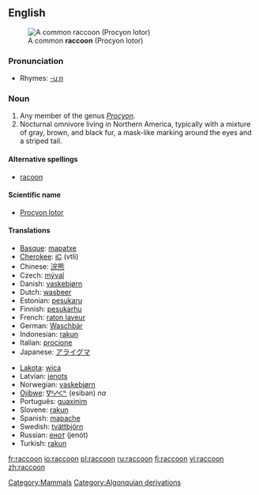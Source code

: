 {{wikipedia}}
{{rfc|Scientific name unknown/invalid header}}
==English==
[[Image:Procyon lotor (Common raccoon).jpg|right|thumb|A common '''raccoon''' (Procyon lotor)]]
<!-- Isn't one image enough for a dictionary entry?
[[Image:Raccoon (Procyon lotor) 2.jpg|thumb|left|A close up of a common '''raccoon''' (Procyon lotor)]]
-->

===Pronunciation===
*Rhymes: [[Rhymes:English:-uːn|-uːn]]

===Noun===
{{en-noun}}

# Any member of the genus ''[[Procyon]]''.
# Nocturnal omnivore living in Northern America, typically with a mixture of gray, brown, and black fur, a mask-like marking around the eyes and a striped tail.

====Alternative spellings====
*[[racoon]]

====Scientific name====
*[[Procyon lotor]]

====Translations====
{{top}}
*[[Basque]]: [[mapatxe]]
*[[Cherokee]]: [[ᎥᏟ]] (vtli)
*Chinese: [[浣熊]]
*Czech: [[mýval]] {{m}}
*Danish: [[vaskebjørn]]
*Dutch: [[wasbeer]] {{m}}
*Estonian: [[pesukaru]]
*Finnish: [[pesukarhu]]
*French: [[raton laveur]] {{m}}
*German: [[Waschbär]] {{m}}
*Indonesian: [[rakun]]
*Italian: [[procione]] {{m}}
*Japanese: [[アライグマ]]
{{mid}}
*[[Lakota]]: [[wica]]
*Latvian: [[jenots]]
*Norwegian: [[vaskebjørn]] {{m}}
*[[Ojibwe]]: [[ᐁᐦᓯᐸᓐ]] (esiban) ''na''
*Português: [[guaxinim]] {{m}}
*Slovene: [[rakun]] {{m}}
*Spanish: [[mapache]] {{m}}
*Swedish: [[tvättbjörn]] {{c}}
*Russian: [[енот]] (jenót) {{m}}
*Turkish: [[rakun]]
{{bottom}}

[[Category:Mammals]]
[[Category:Algonquian derivations]]

[[fr:raccoon]]
[[io:raccoon]]
[[pl:raccoon]]
[[ru:raccoon]]
[[fi:raccoon]]
[[vi:raccoon]]
[[zh:raccoon]]